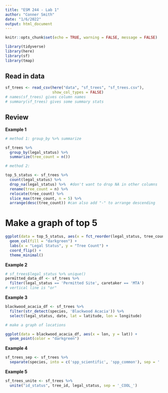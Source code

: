 ```yaml
---
title: "ESM 244 - Lab 1"
author: "Conner Smith"
date: "1/6/2022"
output: html_document
---
```


```r
knitr::opts_chunk$set(echo = TRUE, warning = FALSE, message = FALSE)

library(tidyverse)
library(here)
library(sf)
library(tmap)
```


## Read in data 

```r
sf_trees <- read_csv(here("data", "sf_trees", "sf_trees.csv"),
                     show_col_types = FALSE)
# names(sf_trees) gives column names 
# summary(sf_trees) gives some summary stats 
```


## Review 

**Example 1**

```r
# method 1: group_by %>% summarize

sf_trees %>% 
  group_by(legal_status) %>% 
  summarize(tree_count = n())

# method 2: 

top_5_status <- sf_trees %>% 
  count(legal_status) %>% 
  drop_na(legal_status) %>%  #don't want to drop NA in other columns 
  rename(tree_count = n) %>% 
  relocate(tree_count) %>% 
  slice_max(tree_count, n = 5) %>% 
  arrange(desc(tree_count)) #can also add "-" to arrange descending 
```

# Make a graph of top 5

```r
ggplot(data = top_5_status, aes(x = fct_reorder(legal_status, tree_count), y = tree_count)) +
  geom_col(fill = "darkgreen") +
  labs(x = "Legal Status", y = "Tree Count") +
  coord_flip() +
  theme_minimal()
```

**Example 2**

```r
# sf_trees$legal_status %>% unique()
permitted_data_df <- sf_trees %>% 
  filter(legal_status == 'Permitted Site', caretaker == 'MTA') 
# vertical line is "or"
```

**Example 3**

```r
blackwood_acacia_df <- sf_trees %>% 
  filter(str_detect(species, 'Blackwood Acacia')) %>% 
  select(legal_status, date, lat = latitude, lon = longitude)

# make a graph of locations 

ggplot(data = blackwood_acacia_df, aes(x = lon, y = lat)) +
  geom_point(color = "darkgreen")
```

**Example 4** 

```r
sf_trees_sep <- sf_trees %>% 
  separate(species, into = c('spp_scientific', 'spp_common'), sep = ' :: ')
```

**Example 5** 

```r
sf_trees_unite <- sf_trees %>% 
  unite("id_status", tree_id, legal_status, sep = '_COOL_')
```

